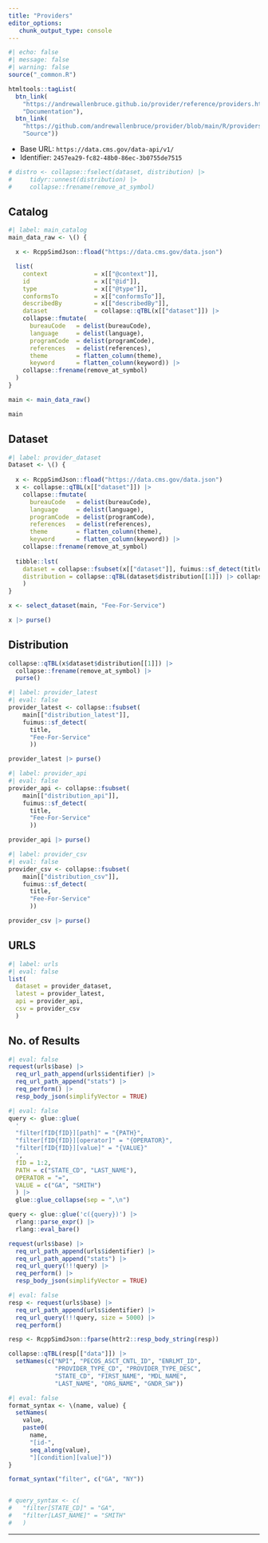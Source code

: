```yaml
---
title: "Providers"
editor_options: 
   chunk_output_type: console
---
```


```r
#| echo: false
#| message: false
#| warning: false
source("_common.R")

htmltools::tagList(
  btn_link(
    "https://andrewallenbruce.github.io/provider/reference/providers.html",
    "Documentation"),
  btn_link(
    "https://github.com/andrewallenbruce/provider/blob/main/R/providers.R", 
    "Source"))
```

   * Base URL: `https://data.cms.gov/data-api/v1/`
   * Identifier: `2457ea29-fc82-48b0-86ec-3b0755de7515`


```r
# distro <- collapse::fselect(dataset, distribution) |>
#     tidyr::unnest(distribution) |>
#     collapse::frename(remove_at_symbol)
```

## Catalog

```r
#| label: main_catalog
main_data_raw <- \() {

  x <- RcppSimdJson::fload("https://data.cms.gov/data.json")

  list(
    context             = x[["@context"]],
    id                  = x[["@id"]],
    type                = x[["@type"]],
    conformsTo          = x[["conformsTo"]],
    describedBy         = x[["describedBy"]],
    dataset             = collapse::qTBL(x[["dataset"]]) |>
    collapse::fmutate(
      bureauCode   = delist(bureauCode),
      language     = delist(language),
      programCode  = delist(programCode),
      references   = delist(references),
      theme        = flatten_column(theme),
      keyword      = flatten_column(keyword)) |>
    collapse::frename(remove_at_symbol)
  )
}

main <- main_data_raw()

main
```

## Dataset

```r
#| label: provider_dataset
Dataset <- \() {
  
  x <- RcppSimdJson::fload("https://data.cms.gov/data.json")
  x <- collapse::qTBL(x[["dataset"]]) |>
    collapse::fmutate(
      bureauCode   = delist(bureauCode),
      language     = delist(language),
      programCode  = delist(programCode),
      references   = delist(references),
      theme        = flatten_column(theme),
      keyword      = flatten_column(keyword)) |>
    collapse::frename(remove_at_symbol)
  
  tibble::lst(
    dataset = collapse::fsubset(x[["dataset"]], fuimus::sf_detect(title, set)) |> collapse::frename(remove_at_symbol),
    distribution = collapse::qTBL(dataset$distribution[[1]]) |> collapse::frename(remove_at_symbol)
    )
}

x <- select_dataset(main, "Fee-For-Service")

x |> purse()
```


## Distribution

```r
collapse::qTBL(x$dataset$distribution[[1]]) |> 
  collapse::frename(remove_at_symbol) |> 
  purse()
```


```r
#| label: provider_latest
#| eval: false
provider_latest <- collapse::fsubset(
    main[["distribution_latest"]],
    fuimus::sf_detect(
      title, 
      "Fee-For-Service"
      ))

provider_latest |> purse()
```


```r
#| label: provider_api
#| eval: false
provider_api <- collapse::fsubset(
    main[["distribution_api"]],
    fuimus::sf_detect(
      title, 
      "Fee-For-Service"
      ))

provider_api |> purse()
```


```r
#| label: provider_csv
#| eval: false
provider_csv <- collapse::fsubset(
    main[["distribution_csv"]],
    fuimus::sf_detect(
      title, 
      "Fee-For-Service"
      ))

provider_csv |> purse()
```

## URLS

```r
#| label: urls
#| eval: false
list(
  dataset = provider_dataset, 
  latest = provider_latest,
  api = provider_api,
  csv = provider_csv
  )
```


## No. of Results

```r
#| eval: false
request(urls$base) |> 
  req_url_path_append(urls$identifier) |> 
  req_url_path_append("stats") |> 
  req_perform() |> 
  resp_body_json(simplifyVector = TRUE)
```

```r
#| eval: false
query <- glue::glue(
  '
  "filter[fID{fID}][path]" = "{PATH}",
  "filter[fID{fID}][operator]" = "{OPERATOR}",
  "filter[fID{fID}][value]" = "{VALUE}"
  ', 
  fID = 1:2, 
  PATH = c("STATE_CD", "LAST_NAME"), 
  OPERATOR = "=",
  VALUE = c("GA", "SMITH")
  ) |> 
  glue::glue_collapse(sep = ",\n")

query <- glue::glue('c({query})') |> 
  rlang::parse_expr() |> 
  rlang::eval_bare()

request(urls$base) |> 
  req_url_path_append(urls$identifier) |> 
  req_url_path_append("stats") |> 
  req_url_query(!!!query) |> 
  req_perform() |> 
  resp_body_json(simplifyVector = TRUE)
```

```r
#| eval: false
resp <- request(urls$base) |> 
  req_url_path_append(urls$identifier) |> 
  req_url_query(!!!query, size = 5000) |> 
  req_perform()

resp <- RcppSimdJson::fparse(httr2::resp_body_string(resp))

collapse::qTBL(resp[["data"]]) |>
  setNames(c("NPI", "PECOS_ASCT_CNTL_ID", "ENRLMT_ID", 
             "PROVIDER_TYPE_CD", "PROVIDER_TYPE_DESC", 
             "STATE_CD", "FIRST_NAME", "MDL_NAME", 
             "LAST_NAME", "ORG_NAME", "GNDR_SW"))
```


```r
#| eval: false
format_syntax <- \(name, value) {
  setNames(
    value, 
    paste0(
      name, 
      "[id-", 
      seq_along(value), 
      "][condition][value]"))
}

format_syntax("filter", c("GA", "NY"))


# query_syntax <- c(
#   "filter[STATE_CD]" = "GA",
#   "filter[LAST_NAME]" = "SMITH"
#   )
```

--------------------------------------------------------------------------------

